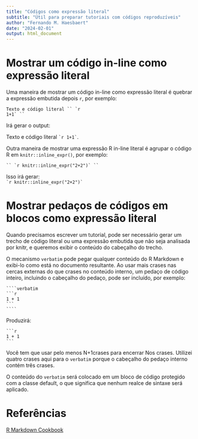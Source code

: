 ```yaml
---
title: "Códigos como expressão literal"
subtitle: "Útil para preparar tutoriais com códigos reproduzíveis"
author: "Fernando M. Haesbaert"
date: "2024-02-01"
output: html_document
---
```


# Mostrar um código in-line como expressão literal
Uma maneira de mostrar um código in-line como expressão literal é quebrar a expressão embutida depois `r`, por exemplo:
````verbatim
Texto e código literal `` `r
1+1` ``
````

Irá gerar o output:  


Texto e código literal `` `r
1+1` ``.



Outra maneira de mostrar uma expressão R in-line literal é agrupar o código R em `knitr::inline_expr()`, por exemplo:  

````verbatim
`` `r knitr::inline_expr("2+2")` `` 
````


Isso irá gerar:  
`` `r knitr::inline_expr("2+2")` ``


# Mostrar pedaços de códigos em blocos como expressão literal 
Quando precisamos escrever um tutorial, pode ser necessário gerar um trecho de código literal ou uma expressão embutida que não seja analisada por knitr, e queremos exibir o conteúdo do cabeçalho do trecho.  

O mecanismo `verbatim` pode pegar qualquer conteúdo do R Markdown e exibi-lo como está no documento resultante. Ao usar mais crases nas cercas externas do que crases no conteúdo interno, um pedaço de código inteiro, incluindo o cabeçalho do pedaço, pode ser incluído, por exemplo:

`````verbatim
````verbatim
```r
1 + 1
```
````
`````


Produzirá:
````verbatim
```r
1 + 1
```
````


Você tem que usar pelo menos N+1crases para encerrar Nos crases. Utilizei quatro crases aqui para o `verbatim` porque o cabeçalho do pedaço interno contém três crases.  

O conteúdo do `verbatim` será colocado em um bloco de código protegido com a classe default, o que significa que nenhum realce de sintaxe será aplicado.  


# Referências
[R Markdown Cookbook](https://bookdown.org/yihui/rmarkdown-cookbook/verbatim-code-chunks.html)


